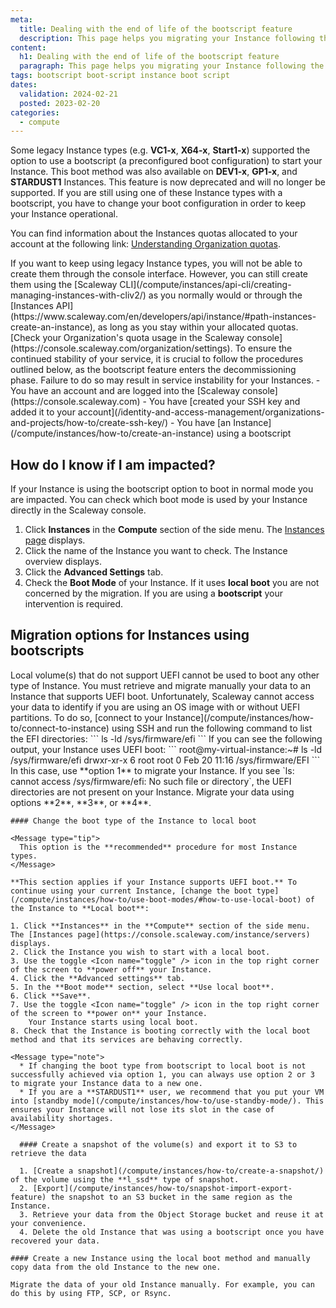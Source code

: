 ```yaml
---
meta:
  title: Dealing with the end of life of the bootscript feature
  description: This page helps you migrating your Instance following the EOL of the bootscript feature
content:
  h1: Dealing with the end of life of the bootscript feature
  paragraph: This page helps you migrating your Instance following the EOL of the bootscript feature
tags: bootscript boot-script instance boot script
dates:
  validation: 2024-02-21
  posted: 2023-02-20
categories:
  - compute
---
```


Some legacy Instance types (e.g. **VC1-x**, **X64-x**, **Start1-x**) supported the option to use a bootscript (a preconfigured boot configuration) to start your Instance. This boot method was also available on **DEV1-x**, **GP1-x**, and **STARDUST1** Instances. This feature is now deprecated and will no longer be supported.
If you are still using one of these Instance types with a bootscript, you have to change your boot configuration in order to keep your Instance operational.

You can find information about the Instances quotas allocated to your account at the following link: [Understanding Organization quotas](/identity-and-access-management/organizations-and-projects/additional-content/organization-quotas/).


<Message type="note">
  If you want to keep using legacy Instance types, you will not be able to create them through the console interface. However, you can still create them using the [Scaleway CLI](/compute/instances/api-cli/creating-managing-instances-with-cliv2/) as you normally would or through the [Instances API](https://www.scaleway.com/en/developers/api/instance/#path-instances-create-an-instance), as long as you stay within your allocated quotas. [Check your Organization's quota usage in the Scaleway console](https://console.scaleway.com/organization/settings).
</Message>

<Message type="important">
  To ensure the continued stability of your service, it is crucial to follow the procedures outlined below, as the bootscript feature enters the decommissioning phase. Failure to do so may result in service instability for your Instances.
</Message>

<Macro id="requirements" />

<Message type="requirement">
  - You have an account and are logged into the [Scaleway console](https://console.scaleway.com)
  - You have [created your SSH key and added it to your account](/identity-and-access-management/organizations-and-projects/how-to/create-ssh-key/)
  - You have [an Instance](/compute/instances/how-to/create-an-instance) using a bootscript
</Message>

## How do I know if I am impacted?

If your Instance is using the bootscript option to boot in normal mode you are impacted. You can check which boot mode is used by your Instance directly in the Scaleway console.

1. Click **Instances** in the **Compute** section of the side menu. The [Instances page](https://console.scaleway.com/instance/servers) displays.
2. Click the name of the Instance you want to check. The Instance overview displays.
3. Click the **Advanced Settings** tab.
4. Check the **Boot Mode** of your Instance. If it uses **local boot** you are not concerned by the migration. If you are using a **bootscript** your intervention is required.

## Migration options for Instances using bootscripts

<Message type="important">
  Local volume(s) that do not support UEFI cannot be used to boot any other type of Instance. You must retrieve and migrate manually your data to an Instance that supports UEFI boot.
  Unfortunately, Scaleway cannot access your data to identify if you are using an OS image with or without UEFI partitions.
  To do so, [connect to your Instance](/compute/instances/how-to/connect-to-instance) using SSH and run the following command to list the EFI directories:
  ```
  ls -ld /sys/firmware/efi
  ```
  If you can see the following output, your Instance uses UEFI boot:
  ```
  root@my-virtual-instance:~# ls -ld /sys/firmware/efi
  drwxr-xr-x 6 root root 0 Feb 20 11:16 /sys/firmware/EFI
  ```
  In this case, use **option 1** to migrate your Instance.
  If you see `ls: cannot access /sys/firmware/efi: No such file or directory`, the UEFI directories are not present on your Instance. Migrate your data using options **2**, **3**, or **4**.
</Message>

<Tabs id="option-1">
  <TabsTab label="Option 1 - Recommended">

    #### Change the boot type of the Instance to local boot

    <Message type="tip">
      This option is the **recommended** procedure for most Instance types.
    </Message>

    **This section applies if your Instance supports UEFI boot.** To continue using your current Instance, [change the boot type](/compute/instances/how-to/use-boot-modes/#how-to-use-local-boot) of the Instance to **Local boot**:

    1. Click **Instances** in the **Compute** section of the side menu. The [Instances page](https://console.scaleway.com/instance/servers) displays.
    2. Click the Instance you wish to start with a local boot.
    3. Use the toggle <Icon name="toggle" /> icon in the top right corner of the screen to **power off** your Instance.
    4. Click the **Advanced settings** tab.
    5. In the **Boot mode** section, select **Use local boot**.
    6. Click **Save**.
    7. Use the toggle <Icon name="toggle" /> icon in the top right corner of the screen to **power on** your Instance.
        Your Instance starts using local boot.
    8. Check that the Instance is booting correctly with the local boot method and that its services are behaving correctly.

    <Message type="note">
      * If changing the boot type from bootscript to local boot is not successfully achieved via option 1, you can always use option 2 or 3 to migrate your Instance data to a new one.
      * If you are a **STARDUST1** user, we recommend that you put your VM into [standby mode](/compute/instances/how-to/use-standby-mode/). This ensures your Instance will not lose its slot in the case of availability shortages.
    </Message>
  </TabsTab>
  <TabsTab label="Option 2">

      #### Create a snapshot of the volume(s) and export it to S3 to retrieve the data

      1. [Create a snapshot](/compute/instances/how-to/create-a-snapshot/) of the volume using the **l_ssd** type of snapshot.
      2. [Export](/compute/instances/how-to/snapshot-import-export-feature) the snapshot to an S3 bucket in the same region as the Instance.
      3. Retrieve your data from the Object Storage bucket and reuse it at your convenience.
      4. Delete the old Instance that was using a bootscript once you have recovered your data.

  </TabsTab>
  <TabsTab label="Option 3">

    #### Create a new Instance using the local boot method and manually copy data from the old Instance to the new one.

    Migrate the data of your old Instance manually. For example, you can do this by using FTP, SCP, or Rsync.
  </TabsTab>
</Tabs>